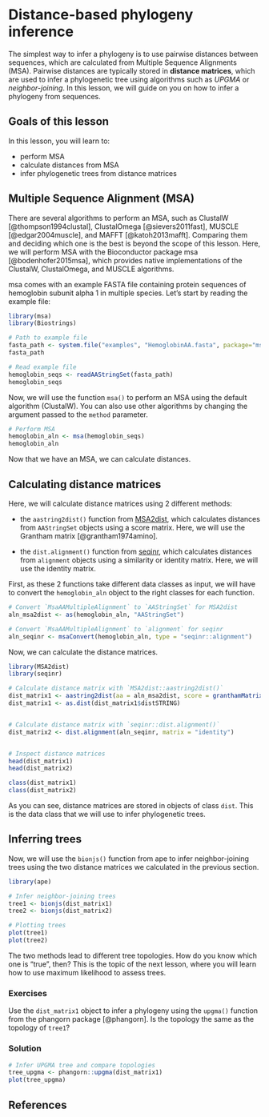
# Distance-based phylogeny inference

The simplest way to infer a phylogeny is to use pairwise distances between
sequences, which are calculated from Multiple Sequence Alignments (MSA).
Pairwise distances are typically stored in **distance matrices**, which
are used to infer a phylogenetic tree using algorithms such as *UPGMA* or
*neighbor-joining*. In this lesson, we will guide on you on how to
infer a phylogeny from sequences.

## Goals of this lesson

In this lesson, you will learn to:

- perform MSA
- calculate distances from MSA
- infer phylogenetic trees from distance matrices

## Multiple Sequence Alignment (MSA)

There are several algorithms to perform an MSA, such as 
ClustalW [@thompson1994clustal], ClustalOmega [@sievers2011fast], 
MUSCLE [@edgar2004muscle], and MAFFT [@katoh2013mafft]. Comparing them
and deciding which one is the best is beyond the scope of this lesson. Here,
we will perform MSA with the Bioconductor package msa [@bodenhofer2015msa],
which provides native implementations of the ClustalW, ClustalOmega, and MUSCLE
algorithms. 

msa comes with an example FASTA file containing protein sequences
of hemoglobin subunit alpha 1 in multiple species. Let's start by reading 
the example file:

```r
library(msa)
library(Biostrings)

# Path to example file
fasta_path <- system.file("examples", "HemoglobinAA.fasta", package="msa")
fasta_path

# Read example file
hemoglobin_seqs <- readAAStringSet(fasta_path)
hemoglobin_seqs
```

Now, we will use the function `msa()` to perform an MSA using the default
algorithm (ClustalW). You can also use other algorithms by changing the 
argument passed to the `method` parameter.

```r
# Perform MSA
hemoglobin_aln <- msa(hemoglobin_seqs)
hemoglobin_aln
```

Now that we have an MSA, we can calculate distances.

## Calculating distance matrices

Here, we will calculate distance matrices using 2 different methods:

- the `aastring2dist()` function from
[MSA2dist](https://bioconductor.org/packages/MSA2dist), which calculates 
distances from `AAStringSet` objects using a score matrix. Here, we will
use the Grantham matrix [@grantham1974amino].

- the `dist.alignment()` function from [seqinr](https://cran.r-project.org/web/packages/seqinr/index.html), 
which calculates distances from `alignment` objects using a similarity
or identity matrix. Here, we will use the identity matrix.

First, as these 2 functions take different data classes as input, we will
have to convert the `hemoglobin_aln` object to the right classes for each 
function.

```r
# Convert `MsaAAMultipleAlignment` to `AAStringSet` for MSA2dist
aln_msa2dist <- as(hemoglobin_aln, "AAStringSet")

# Convert `MsaAAMultipleAlignment` to `alignment` for seqinr
aln_seqinr <- msaConvert(hemoglobin_aln, type = "seqinr::alignment")
```

Now, we can calculate the distance matrices.

```r
library(MSA2dist)
library(seqinr)

# Calculate distance matrix with `MSA2dist::aastring2dist()`
dist_matrix1 <- aastring2dist(aa = aln_msa2dist, score = granthamMatrix())
dist_matrix1 <- as.dist(dist_matrix1$distSTRING)


# Calculate distance matrix with `seqinr::dist.alignment()`
dist_matrix2 <- dist.alignment(aln_seqinr, matrix = "identity")


# Inspect distance matrices
head(dist_matrix1)
head(dist_matrix2)

class(dist_matrix1)
class(dist_matrix2)
```

As you can see, distance matrices are stored in objects of class `dist`. This
is the data class that we will use to infer phylogenetic trees.

## Inferring trees

Now, we will use the `bionjs()` function from ape to infer neighbor-joining
trees using the two distance matrices we calculated in the previous section.

```r
library(ape)

# Infer neighbor-joining trees
tree1 <- bionjs(dist_matrix1)
tree2 <- bionjs(dist_matrix2)

# Plotting trees
plot(tree1)
plot(tree2)
```

The two methods lead to different tree topologies. How do you know which one
is "true", then? This is the topic of the next lesson, where you will learn 
how to use maximum likelihood to assess trees.


::: {.callout-tip}

### Exercises

Use the `dist_matrix1` object to infer a phylogeny using the `upgma()` function
from the phangorn package [@phangorn]. Is the topology the same as the 
topology of `tree1`?

::: {.callout collapse="true" appearance="minimal"}

### Solution

```r
# Infer UPGMA tree and compare topologies
tree_upgma <- phangorn::upgma(dist_matrix1)
plot(tree_upgma)
```

:::
:::


## References {.unnumbered}

